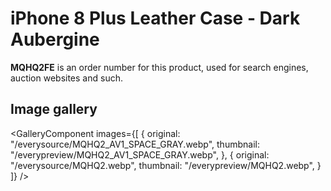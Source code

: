 
# iPhone 8 Plus Leather Case - Dark Aubergine

<Callout type='info' emoji='👉🏻'>**MQHQ2FE** is an order number for this product, used for search engines, auction websites and such.</Callout>

## Image gallery

<GalleryComponent
    images={[
      {
        original: "/everysource/MQHQ2_AV1_SPACE_GRAY.webp",
        thumbnail: "/everypreview/MQHQ2_AV1_SPACE_GRAY.webp",
      },
      {
        original: "/everysource/MQHQ2.webp",
        thumbnail: "/everypreview/MQHQ2.webp",
      }
    ]}
  />
